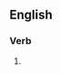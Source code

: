 ==English==

===Verb===
{{head|en|present participle}}

# {{present participle of|renominate|lang=en|nocat=1}}